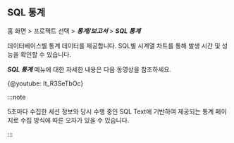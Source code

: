 ## SQL 통계

홈 화면 > 프로젝트 선택 > ***통계/보고서*** > ***SQL 통계***

데이터베이스별 통계 데이터를 제공합니다. SQL별 시계열 차트를 통해 발생 시간 및 성능을 확인할 수 있습니다. 

***SQL 통계*** 메뉴에 대한 자세한 내용은 다음 동영상을 참조하세요.

{@youtube: lt_R3SeTbOc}

:::note

5초마다 수집한 세션 정보와 당시 수행 중인 SQL Text에 기반하여 제공되는 통계 페이지로 수집 방식에 따른 오차가 있을 수 있습니다.

:::

<ImgLang img="db-stat.png" desc="SQL 통계" />